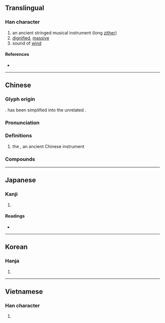 {{character info/new}}
==Translingual==

===Han character===
{{Han char|rn=96|rad=玉|as=09|sn=13|four=11331|canj=MGPH|ids=⿱玨必}}

# an ancient stringed musical instrument (long [[zither]])
# [[dignified]], [[massive]]
# sound of [[wind]]

====References====
* {{Han ref|kx=0738.110|dkj=21133|dj=1149.020|hdz=21125.050|uh=745F|ud=29791|bh=B7E6|bd=47078}}

----

==Chinese==
{{zh-forms}}

===Glyph origin===
{{Han etym}}
{{Han compound|珡|必|ls=psc|c1=s|c2=p|t1=musical instrument}}. {{zh-l|*珡}} has been simplified into the unrelated {{zh-l|*玨}}.

===Pronunciation===
{{zh-pron
|m=sè
|c=sat1
|h=pfs=sit
|md=
|mn=xm,zz,tw:sek/qz:siak/sit
|mn_note=siak/sek - vernacular; sit - literary
|w=
|mc=y
|oc=y
|cat=n
}}

===Definitions===
{{zh-hanzi}}

# the {{w|Se (instrument)|se}}, an ancient Chinese instrument

{{zh-cat|Musical instruments}}

===Compounds===
{{zh-der|約瑟|倚瑟|亞瑟王|瑟縮|琴瑟和諧|水木明瑟|瑟弄琴調|拉瑟|琴瑟不調|明瑟|瑟調|瑟調琴弄|琴瑟失調|琴瑟和鳴|琴瑟之好|琴瑟|撤瑟|汎瑟|毛瑟槍|瑟瑟|琴瑟調和|琴瑟和好|琴瑟相調|膠柱鼓瑟|錦瑟華年|蕭瑟|鼓瑟焚香|鼓瑟|膠柱調瑟|錦瑟}}

{{zh-cat|Musical instruments}}

----

==Japanese==

===Kanji===
{{ja-kanji|grade=|rs=玉09}}

# {{defn|lang=ja|sort=玉09}}

====Readings====
* {{ja-readings
|goon=しち
|kanon=しつ
|kun=おおごと-
|nanori=
}}

----

==Korean==

===Hanja===
{{ko-hanja|hangeul=슬|eumhun=|rv=seul|mr=sŭl|y=sul}}

# {{defn|lang=ko|sort=玉09}}

----

==Vietnamese==

===Han character===
{{vi-hantu|[[sắt]]|rs=玉09}}

# {{defn|lang=vi|sort=玉09}}